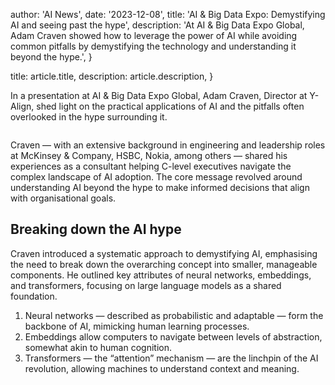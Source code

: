 
  author: 'AI News',
  date: '2023-12-08',
  title: 'AI & Big Data Expo: Demystifying AI and seeing past the hype',
  description:
    'At AI & Big Data Expo Global, Adam Craven showed how to leverage the power of AI while avoiding common pitfalls by demystifying the technology and understanding it beyond the hype.',
}

  title: article.title,
  description: article.description,
}


In a presentation at AI & Big Data Expo Global, Adam Craven, Director at Y-Align, shed light on the practical applications of AI and the pitfalls often overlooked in the hype surrounding it.

<Image src={designSystem} alt="" />

Craven — with an extensive background in engineering and leadership roles at McKinsey & Company, HSBC, Nokia, among others — shared his experiences as a consultant helping C-level executives navigate the complex landscape of AI adoption. The core message revolved around understanding AI beyond the hype to make informed decisions that align with organisational goals.

## Breaking down the AI hype

Craven introduced a systematic approach to demystifying AI, emphasising the need to break down the overarching concept into smaller, manageable components. He outlined key attributes of neural networks, embeddings, and transformers, focusing on large language models as a shared foundation.

1. Neural networks — described as probabilistic and adaptable — form the backbone of AI, mimicking human learning processes.
2. Embeddings allow computers to navigate between levels of abstraction, somewhat akin to human cognition.
3. Transformers — the “attention” mechanism — are the linchpin of the AI revolution, allowing machines to understand context and meaning.

